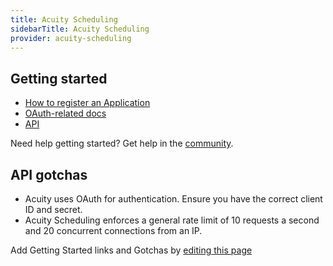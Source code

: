 ```yaml
---
title: Acuity Scheduling
sidebarTitle: Acuity Scheduling
provider: acuity-scheduling
---
```



<Overview />
<PreBuiltTooling provider={providers[pageMetadata.provider]} />


## Getting started

- [How to register an Application](https://acuityscheduling.com/oauth2/register)
- [OAuth-related docs](https://developers.acuityscheduling.com/docs/oauth2)
- [API](https://developers.acuityscheduling.com/reference/quick-start)

<Tip>Need help getting started? Get help in the [community](https://nango.dev/slack).</Tip>

## API gotchas
- Acuity uses OAuth for authentication. Ensure you have the correct client ID and secret.
- Acuity Scheduling enforces a general rate limit of 10 requests a second and 20 concurrent connections from an IP.

<Note>Add Getting Started links and Gotchas by [editing this page](https://github.com/nangohq/nango/tree/master/docs-v2/integrations/all/acuity-scheduling.mdx)</Note>
